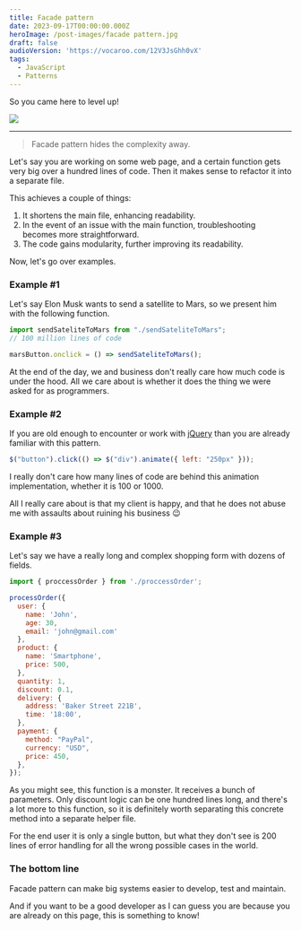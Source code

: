```yaml
---
title: Facade pattern
date: 2023-09-17T00:00:00.000Z
heroImage: /post-images/facade pattern.jpg
draft: false
audioVersion: 'https://vocaroo.com/12V3JsGhh0vX'
tags:
  - JavaScript
  - Patterns
---
```


So you came here to level up!

![](</post-images/Facade pattern ILLUSTRATION meme.jpg>)

***

> Facade pattern hides the complexity away.

Let's say you are working on some web page, and a certain function gets very big over a hundred lines of code. Then it makes sense to refactor it into a separate file.

This achieves a couple of things:

1. It shortens the main file, enhancing readability.
2. In the event of an issue with the main function, troubleshooting becomes more straightforward.
3. The code gains modularity, further improving its readability.

Now, let's go over examples.

### Example #1

Let's say Elon Musk wants to send a satellite to Mars, so we present him with the following function.

```javascript
import sendSateliteToMars from "./sendSateliteToMars";
// 100 million lines of code

marsButton.onclick = () => sendSateliteToMars();

```

At the end of the day, we and business don't really care how much code is under the hood. All we care about is whether it does the thing we were asked for as programmers.

### Example #2

If you are old enough to encounter or work with [jQuery](https://jquery.com/) than you are already familiar with this pattern.

```javascript
$("button").click(() => $("div").animate({ left: "250px" }));
```

I really don't care how many lines of code are behind this animation implementation, whether it is 100 or 1000.

All I really care about is that my client is happy, and that he does not abuse me with assaults about ruining his business 😉

### Example #3

Let's say we have a really long and complex shopping form with dozens of fields.

```javascript
import { proccessOrder } from './proccessOrder';

processOrder({
  user: {
    name: 'John',
    age: 30,
    email: 'john@gmail.com'
  },
  product: {
    name: 'Smartphone',
    price: 500,
  },
  quantity: 1,
  discount: 0.1,
  delivery: {
    address: 'Baker Street 221B',
    time: '18:00',
  },
  payment: {
    method: "PayPal",
    currency: "USD",
    price: 450,
  },
});

```

As you might see, this function is a monster. It receives a bunch of parameters. Only discount logic can be one hundred lines long, and there's a  lot more to this function, so it is definitely worth separating this concrete method into a separate helper file.

For the end user it is only a single button, but what they don't see is 200 lines of error handling for all the wrong possible cases in the world.

### The bottom line

Facade pattern can make big systems easier to develop, test and maintain.

And if you want to be a good developer as I can guess you are because you are already on this page, this is something to know!
